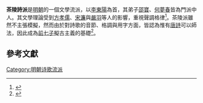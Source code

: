 '''茶陵詩派'''是[[明朝|明朝]]的一個文學流派，以[[李東陽|李東陽]]為首，其弟子[[邵寶|邵寶]]、[[何夢春|何夢春]]皆為門派中人。其文學理論受到[[方孝儒|方孝儒]]、[[宋濂|宋濂]]與[[嚴羽|嚴羽]]等人的影響，重視聲調格律<ref name="郭紹虞">{{cite book | author=郭紹虞 | title=中國文學批評史 |publisher=五南圖書 | location=台北 | language=zh-tw | isbn=9571108669 | page = 312-319|date=1994年8月}}</ref>。茶陵派雖然不主張模擬，然而由於對詩歌的音節、格調與用字方面，皆認為惟有[[唐詩|唐詩]]可以師法，因此成為[[前七子|前七子]]擬古主義的基礎<ref name="劉大杰">{{cite book | author=劉大-{杰}- | title=中國文學發展史 |publisher=漢京文化 | location=台北 | language=zh-tw|date=1992年6月}}</ref>。

==參考文獻==
{{reflist}}

{{Chinese literature-stub}}
[[Category:明朝诗歌流派|Category:明朝诗歌流派]]